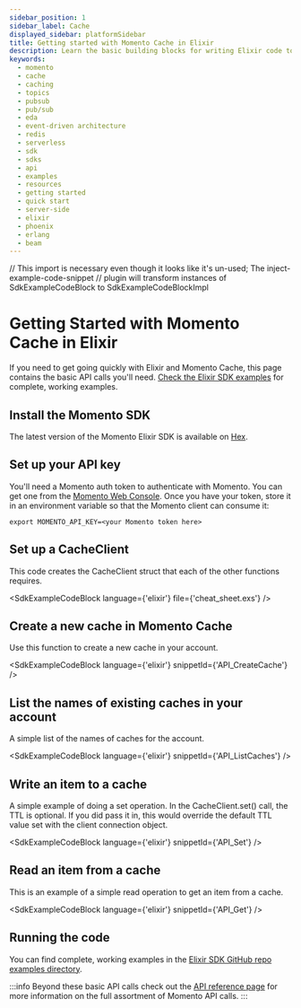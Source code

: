```yaml
---
sidebar_position: 1
sidebar_label: Cache
displayed_sidebar: platformSidebar
title: Getting started with Momento Cache in Elixir
description: Learn the basic building blocks for writing Elixir code to interact with Momento Cache.
keywords:
  - momento
  - cache
  - caching
  - topics
  - pubsub
  - pub/sub
  - eda
  - event-driven architecture
  - redis
  - serverless
  - sdk
  - sdks
  - api
  - examples
  - resources
  - getting started
  - quick start
  - server-side
  - elixir
  - phoenix
  - erlang
  - beam
---
```


// This import is necessary even though it looks like it's un-used; The inject-example-code-snippet
// plugin will transform instances of SdkExampleCodeBlock to SdkExampleCodeBlockImpl

# Getting Started with Momento Cache in Elixir

If you need to get going quickly with Elixir and Momento Cache, this page contains the basic API calls you'll need. [Check the Elixir SDK examples](https://github.com/momentohq/client-sdk-elixir/tree/main/examples) for complete, working examples.

## Install the Momento SDK

The latest version of the Momento Elixir SDK is available on [Hex](https://hex.pm/packages/gomomento).

## Set up your API key

You'll need a Momento auth token to authenticate with Momento.  You can get one from the [Momento Web Console](https://console.gomomento.com/caches).
Once you have your token, store it in an environment variable so that the Momento client can consume it:

```
export MOMENTO_API_KEY=<your Momento token here>
```

## Set up a CacheClient
This code creates the CacheClient struct that each of the other functions requires.

<SdkExampleCodeBlock language={'elixir'} file={'cheat_sheet.exs'} />

## Create a new cache in Momento Cache
Use this function to create a new cache in your account.

<SdkExampleCodeBlock language={'elixir'} snippetId={'API_CreateCache'} />


## List the names of existing caches in your account
A simple list of the names of caches for the account.

<SdkExampleCodeBlock language={'elixir'} snippetId={'API_ListCaches'} />

## Write an item to a cache
A simple example of doing a set operation. In the CacheClient.set() call, the TTL is optional. If you did pass it in, this would override the default TTL value set with the client connection object.

<SdkExampleCodeBlock language={'elixir'} snippetId={'API_Set'} />

## Read an item from a cache
This is an example of a simple read operation to get an item from a cache.

<SdkExampleCodeBlock language={'elixir'} snippetId={'API_Get'} />

## Running the code

You can find complete, working examples in the [Elixir SDK GitHub repo examples directory](https://github.com/momentohq/client-sdk-elixir/tree/main/examples).

:::info
Beyond these basic API calls check out the [API reference page](/cache/develop/api-reference/index.mdx) for more information on the full assortment of Momento API calls.
:::
